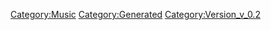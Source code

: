 {{Music
 |Name=ランカと Brand New Peach
 |ID=101
 |Cov=102
 |Cd=23
 |Nam=87
 |Div=87
 |Ma=1
 |SerieId=2
 |SerieLogoId=2
 |WavId=102
 |VariationId=0
 |Dsc=87
 |Strt=10
 |ValkyrieBattle=5
 |ValkyrieIntro=9999
 |ValkyrieIntroSky=9999
 |DivaSolo=1
 |DivaMulti=1
 |Exp=1
 |OfficialName=ランカと Brand New Peach
 |VocalName=ランカ・リー＝中島愛
 |Description=作品：マクロスF<br /><br />歌手：ランカ・リー＝中島愛<br /><br />作詞：ROBIN ROBINSON<br />作曲：菅野よう子
 |StoryTitle=「アルト君がいてくれたから…」
 |StoryDesc=今や売れっ子として忙しい日々を過ごすランカ。<br />こうして憧れのステージに立てたのも、アルトが<br />背中を押してくれたおかげだとランカは感じていた。<br /><br />そして、ランカの心の中で芽生える甘く切ない感情。<br />ランカがそれを理解するのは、もう少しだけ後の話…
 |BuyURL=http://recochoku.jp/song/S1007350869/single?ds=1010848272
 |BannerId=0
 |AnmStoreURL=
}}
[[Category:Music]]
[[Category:Generated]]
[[Category:Version_v_0.2]]
